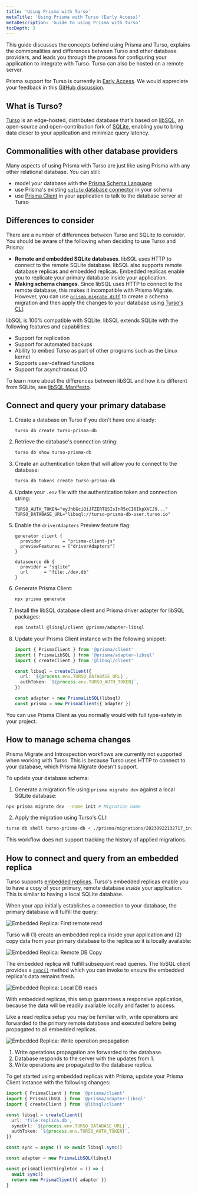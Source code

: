 ```yaml
---
title: 'Using Prisma with Turso'
metaTitle: 'Using Prisma with Turso (Early Access)'
metaDescription: 'Guide to using Prisma with Turso'
tocDepth: 3
---
```


<TopBlock>

This guide discusses the concepts behind using Prisma and Turso, explains the commonalities and differences between Turso and other database providers, and leads you through the process for configuring your application to integrate with Turso. Turso can also be hosted on a remote server.

Prisma support for Turso is currently in [Early Access](/about/prisma/releases#early-access). We would appreciate your feedback in this [GitHub discussion](https://github.com/prisma/prisma/discussions/21345).

</TopBlock>

## What is Turso?

[Turso](https://turso.tech/) is an edge-hosted, distributed database that's based on [libSQL](https://turso.tech/libsql), an open-source and open-contribution fork of [SQLite](https://sqlite.org/), enabling you to bring data closer to your application and minimize query latency.

## Commonalities with other database providers

Many aspects of using Prisma with Turso are just like using Prisma with any other relational database. You can still:

- model your database with the [Prisma Schema Language](/concepts/components/prisma-schema)
- use Prisma's existing [`sqlite` database connector](/concepts/database-connectors/sqlite) in your schema
- use [Prisma Client](/concepts/components/prisma-client) in your application to talk to the database server at Turso

## Differences to consider

There are a number of differences between Turso and SQLite to consider. You should be aware of the following when deciding to use Turso and Prisma:

- **Remote and embedded SQLite databases**. libSQL uses HTTP to connect to the remote SQLite database. libSQL also supports remote database replicas and embedded replicas. Embedded replicas enable you to replicate your primary database inside your application.
- **Making schema changes**. Since libSQL uses HTTP to connect to the remote database, this makes it incompatible with Prisma Migrate. However, you can use [`prisma migrate diff`](/reference/api-reference/command-reference#migrate-diff) <span class="api"></span> to create a schema migration and then apply the changes to your database using [Turso's CLI](https://docs.turso.tech/reference/turso-cli).

libSQL is 100% compatible with SQLite. libSQL extends SQLite with the following features and capabilities:

- Support for replication
- Support for automated backups
- Ability to embed Turso as part of other programs such as the Linux kernel
- Supports user-defined functions
- Support for asynchronous I/O

To learn more about the differences between libSQL and how it is different from SQLite, see [libSQL Manifesto](https://turso.tech/libsql-manifesto).

## Connect and query your primary database

1. Create a database on Turso if you don't have one already:

   ```sh
   turso db create turso-prisma-db
   ```

2. Retrieve the database's connection string:

   ```sh
   turso db show turso-prisma-db
   ```

3. Create an authentication token that will allow you to connect to the database:

   ```sh
   turso db tokens create turso-prisma-db
   ```

4. Update your `.env` file with the authentication token and connection string:

   ```text
   TURSO_AUTH_TOKEN="eyJhbGciOiJFZERTQSIsInR5cCI6IkpXVCJ9..."
   TURSO_DATABASE_URL="libsql://turso-prisma-db-user.turso.io"
   ```

5. Enable the `driverAdapters` Preview feature flag:

   ```prisma highlight=3;add
   generator client {
     provider        = "prisma-client-js"
     previewFeatures = ["driverAdapters"]
   }
   
   datasource db {
     provider = "sqlite"
     url      = "file:./dev.db"
   }
   ```

6. Generate Prisma Client:

   ```sh
   npx prisma generate
   ```

7. Install the libSQL database client and Prisma driver adapter for libSQL packages:

   ```sh
   npm install @libsql/client @prisma/adapter-libsql
   ```

8. Update your Prisma Client instance with the following snippet:

   ```ts
   import { PrismaClient } from '@prisma/client'
   import { PrismaLibSQL } from '@prisma/adapter-libsql'
   import { createClient } from '@libsql/client'

   const libsql = createClient({
     url: `${process.env.TURSO_DATABASE_URL}`,
     authToken: `${process.env.TURSO_AUTH_TOKEN}`,
   })

   const adapter = new PrismaLibSQL(libsql)
   const prisma = new PrismaClient({ adapter })
   ```

You can use Prisma Client as you normally would with full type-safety in your project.

## How to manage schema changes

Prisma Migrate and Introspection workflows are currently not supported when working with Turso. This is because Turso uses HTTP to connect to your database, which Prisma Migrate doesn't support.

To update your database schema:

1. Generate a migration file using `prisma migrate dev` against a local SQLite database:

```sh
npx prisma migrate dev --name init # Migration name
```

2. Apply the migration using Turso's CLI:

```sh
turso db shell turso-prisma-db < ./prisma/migrations/20230922132717_init/migration.sql # Replace `20230922132717_init` with the existing migration
```

This workflow does not support tracking the history of applied migrations.

## How to connect and query from an embedded replica

Turso supports [embedded replicas](https://blog.turso.tech/introducing-embedded-replicas-deploy-turso-anywhere-2085aa0dc242). Turso's embedded replicas enable you to have a copy of your primary, remote database _inside_ your application. This is similar to having a local SQLite database.

When your app initially establishes a connection to your database, the primary database will fulfill the query:

![Embedded Replica: First remote read](./images/embedded-replica-remote-read.png)

Turso will (1) create an embedded replica inside your application and (2) copy data from your primary database to the replica so it is locally available:

![Embedded Replica: Remote DB Copy](./images/embedded-replica-create-replica.png)

The embedded replica will fulfill subsequent read queries. The libSQL client provides a [`sync()`](<https://docs.turso.tech/libsql/client-access/javascript-typescript-sdk#client-capability-summary:~:text=an%20interactive%20transaction-,sync(),-Synchronize%20the%20embedded>) method which you can invoke to ensure the embedded replica's data remains fresh.

![Embedded Replica: Local DB reads](./images/embedded-replica-read.png)

With embedded replicas, this setup guarantees a responsive application, because the data will be readily available locally and faster to access.

Like a read replica setup you may be familiar with, write operations are forwarded to the primary remote database and executed before being propagated to all embedded replicas.

![Embedded Replica: Write operation propagation](./images/embedded-replica-write-propagation.png)

1. Write operations propagation are forwarded to the database.
1. Database responds to the server with the updates from 1.
1. Write operations are propagated to the database replica.

To get started using embedded replicas with Prisma, update your Prisma Client instance with the following changes:

```ts highlight=6,7,11,16;add
import { PrismaClient } from '@prisma/client'
import { PrismaLibSQL } from '@prisma/adapter-libsql'
import { createClient } from '@libsql/client'

const libsql = createClient({
  url: 'file:replica.db',
  syncUrl: `${process.env.TURSO_DATABASE_URL}`,
  authToken: `${process.env.TURSO_AUTH_TOKEN}`,
})

const sync = async () => await libsql.sync()

const adapter = new PrismaLibSQL(libsql)

const prismaClientSingleton = () => {
  await sync()
  return new PrismaClient({ adapter })
}
```
